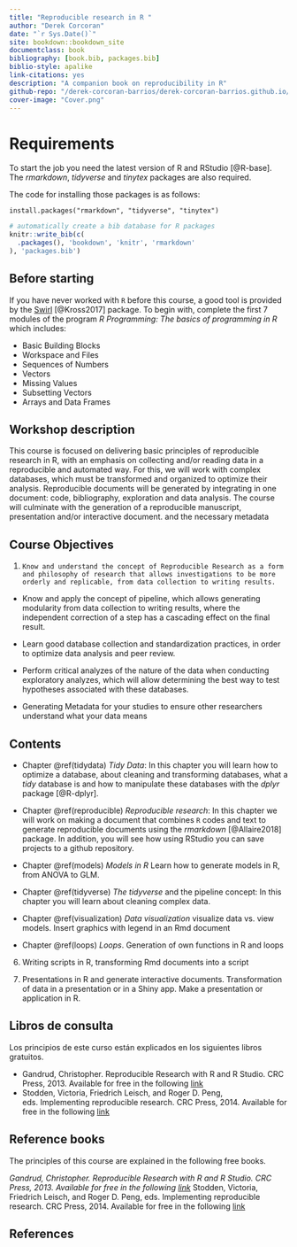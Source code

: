 ```yaml
--- 
title: "Reproducible research in R "
author: "Derek Corcoran"
date: "`r Sys.Date()`"
site: bookdown::bookdown_site
documentclass: book
bibliography: [book.bib, packages.bib]
biblio-style: apalike
link-citations: yes
description: "A companion book on reproducibility in R"
github-repo: "/derek-corcoran-barrios/derek-corcoran-barrios.github.io/tree/master/Libro"
cover-image: "Cover.png"
---
```

# Requirements {-}

To start the job you need the latest version of R and RStudio [@R-base]. The *rmarkdown*, *tidyverse* and *tinytex* packages are also required. 

The code for installing those packages is as follows:

```{reval=FALSE}
install.packages("rmarkdown", "tidyverse", "tinytex")
```


```r
# automatically create a bib database for R packages
knitr::write_bib(c(
  .packages(), 'bookdown', 'knitr', 'rmarkdown'
), 'packages.bib')
```

## Before starting

If you have never worked with `R` before this course, a good tool is provided by the [Swirl](http://swirlstats.com/students.html) [@Kross2017] package. To begin with, complete the first 7 modules of the program *R Programming: The basics of programming in R* which includes:

* Basic Building Blocks
* Workspace and Files
* Sequences of Numbers
* Vectors
* Missing Values
* Subsetting Vectors
* Arrays and Data Frames

## Workshop description

This course is focused on delivering basic principles of reproducible research in R, with an emphasis on collecting and/or reading data in a reproducible and automated way. For this, we will work with complex databases, which must be transformed and organized to optimize their analysis. Reproducible documents will be generated by integrating in one document: code, bibliography, exploration and data analysis. The course will culminate with the generation of a reproducible manuscript, presentation and/or interactive document. and the necessary metadata

## Course Objectives

1.     Know and understand the concept of Reproducible Research as a form and philosophy of research that allows investigations to be more orderly and replicable, from data collection to writing results. 

* Know and apply the concept of pipeline, which allows generating modularity from data collection to writing results, where the independent correction of a step has a cascading effect on the final result. 

* Learn good database collection and standardization practices, in order to optimize data analysis and peer review. 

* Perform critical analyzes of the nature of the data when conducting exploratory analyzes, which will allow determining the best way to test hypotheses associated with these databases. 

* Generating Metadata for your studies to ensure other researchers understand what your data means 

 

## Contents

+ Chapter \@ref(tidydata) *Tidy Data*: In this chapter you will learn how to optimize a database, about cleaning and transforming databases, what a *tidy* database is and how to manipulate these databases with the *dplyr* package [@R-dplyr].

+ Chapter \@ref(reproducible) *Reproducible research*: In this chapter we will work on making a document that combines `R` codes and text to generate reproducible documents using the *rmarkdown* [@Allaire2018] package. In addition, you will see how using RStudio you can save projects to a github repository.

+ Chapter \@ref(models) *Models in R* Learn how to generate models in R, from ANOVA to GLM.
    
+ Chapter \@ref(tidyverse) *The tidyverse* and the pipeline concept: In this chapter you will learn about cleaning complex data.

+ Chapter \@ref(visualization) *Data visualization* visualize data vs. view models. Insert graphics with legend in an Rmd document


+ Chapter \@ref(loops) *Loops*. Generation of own functions in R and loops

6. Writing scripts in R, transforming Rmd documents into a script

7. Presentations in R and generate interactive documents. Transformation of data in a presentation or in a Shiny app. Make a presentation or application in R.

## Libros de consulta

Los principios de este curso están explicados en los siguientes libros gratuitos.

* Gandrud, Christopher. Reproducible Research with R and R Studio. CRC Press, 2013. Available for free in the following
[link](https://englianhu.files.wordpress.com/2016/01/reproducible-research-with-r-and-studio-2nd-edition.pdf)
* Stodden, Victoria, Friedrich Leisch, and Roger D. Peng, eds. Implementing reproducible research. CRC Press, 2014. Available for free in the following [link](http://web.stanford.edu/~vcs/papers/ijclp-STODDEN-2009.pdf)

## Reference books

The principles of this course are explained in the following free books.

*Gandrud, Christopher. Reproducible Research with R and R Studio. CRC Press, 2013. Available for free in the following
[link](https://englianhu.files.wordpress.com/2016/01/reproducible-research-with-r-and-studio-2nd-edition.pdf)
* Stodden, Victoria, Friedrich Leisch, and Roger D. Peng, eds. Implementing reproducible research. CRC Press, 2014. Available for free in the following [link](http://web.stanford.edu/~vcs/papers/ijclp-STODDEN-2009.pdf)

## References
